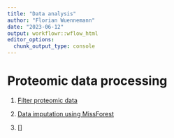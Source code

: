 ```yaml
---
title: "Data analysis"
author: "Florian Wuennemann"
date: "2023-06-12"
output: workflowr::wflow_html
editor_options:
  chunk_output_type: console
---
```


# Proteomic data processing

1) [Filter proteomic data](./filter_proteomic_data.html)

2) [Data imputation using MissForest]()
3) []
